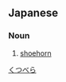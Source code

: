 ==Japanese==
{{ja-kanjitab|くつ|へら|k2=べら|r=y|yomi=k}}

===Noun===
{{ja-noun|くつべら}}

# [[shoehorn]]

[[Category:ja:Tools|くつべら]]